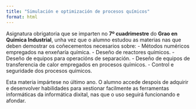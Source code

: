 ```yaml
---
title: "Simulación e optimización de procesos químicos"
format: html
---
```

  
Asignatura obrigatoria que se imparten no **7º cuadrimestre** do **Grao en Química Industrial**, unha vez que o alumno estudou as materias nas que deben demostrar os coñecementos necesarios sobre:
- Métodos numéricos empregados na enxeñaría química.
- Deseño de reactores químicos.
- Deseño de equipos para operacións de separación.
- Deseño de equipos de transferencia de calor empregados en procesos químicos.
- Control e seguridade dos procesos químicos.
  
Esta materia impártese no último ano. O alumno accede despois de adquirir e desenvolver habilidades para xestionar facilmente as ferramentas informáticas da informática dixital, nas que o uso seguirá funcionando e afondar.